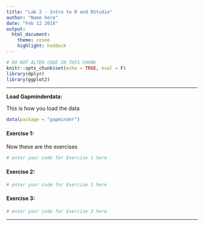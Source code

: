 ```yaml
---
title: "Lab 2 - Intro to R and RStudio"
author: "Name here"
date: "Feb 12 2018"
output:
  html_document:
    theme: cosmo
    highlight: haddock
---
```


```r
# DO NOT ALTER CODE IN THIS CHUNK
knitr::opts_chunk$set(echo = TRUE, eval = F)
library(dplyr)
library(ggplot2)
```

* * *




**Load Gapminderdata: **

This is how you load the data
```r
data(package = "gapminder")
```







#### Exercise 1: 

Now these are the exercises


```r
# enter your code for Exercise 1 here
```

#### Exercise 2:



```r
# enter your code for Exercise 2 here
```

#### Exercise 3:

```r
# enter your code for Exercise 3 here
```

* * *






